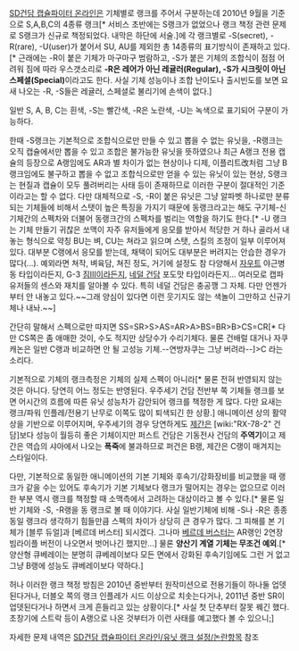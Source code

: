 [[SD건담 캡슐파이터 온라인]]은 기체별로 랭크를 주어서 구분하는데 2010년 9월을 기준으로 S,A,B,C의 4종류 랭크[* 서비스 초반에는 S랭크가 없었으나 랭크 책정 관련 문제로 S랭크가 신규로 책정되었다. 내막은 하단에 서술.]에 각 랭크별로 -S(secret), -R(rare), -U(user)가 붙어서 SU, AU를 제외한 총 14종류의 표기방식이 존재하고 있다.[* 근래에는 -R이 붙은 기체가 마구마구 범람하고, -S가 붙은 기체의 조합식이 점점 어려워 짐에 따라 우스갯소리로 '''-R은 레어가 아닌 레귤러(Regular), -S가 시크릿이 아닌 스페셜(Special)'''이라고도 한다. 사실 기체 성능이나 조합 난이도나 출시빈도를 보면 요새 나오는 -R, -S들은 레귤러, 스페셜로 불리기에 손색이 없다.]

일반 S, A, B, C는 흰색, -S는 빨간색, -R은 노란색, -U는 녹색으로 표기되어 구분이 가능하다.

한때 -S랭크는 기본적으로 조합식으로만 만들 수 있고 뽑을 수 없는 유닛을, -R랭크는 오직 캡슐에서만 뽑을 수 있고 조합은 불가능한 유닛을 뜻하였으나 최근 A랭크 전용 캡슐의 등장으로 A랭임에도 AR과 별 차이가 없는 현상이나 디제, 이플리트改처럼 그냥 B랭크임에도 불구하고 뽑을 수 없고 조합식으로만 얻을 수 있는 유닛이 있는 현상, S랭크는 현질과 캡슐이 모두 풀려버리는 사태 등이 존재하므로 이러한 구분이 절대적인 기준이라고는 할 수 없다. 다만 대체적으로 -S, -R이 붙은 유닛은 그냥 알파벳 하나로만 분류되는 기체들에 비해서 스탯이 높은 특징을 가지기 때문에 동랭크라고는 해도 구기체-신기체간의 스펙차와 더불어 동랭크간의 스펙차를 벌리는 역할을 하기도 한다.[* -U 랭크는 기체 만들기 귀찮은 쏘맥이 자주 유저들에게 응모를 받아서 적당한 거 하나 골라서 내놓는 형식으로 약칭 BU는 벼, CU는 쳐라고 읽으며 스탯, 스킬의 조정이 일부 이루어져 있다. 대부분 C랭에서 응모를 받는데, 채택이 되어도 대부분은 버려지는 안습한 경우가 많다(...). 예외라면 쳐작, 벼육담, 쳐진 정도, 거기에 설정도 참 다양해서 [[자우트]] 야근병동 타입이라든지, G-3 [[짐III]]이라든지, [[네덜 건담]] 포도맛 타입이라든지... 여러모로 캡파 유저들의 센스와 재치를 알아볼 수 있다. 특히 네덜 건담은 충공깽 그 자체. 다만 언젠가부터 안 내놓고 있다.~~그래 양심이 있다면 이런 웃기지도 않는 색놀이 그만하고 신규기체나 내놔.~~]

간단히 말해서 스펙으로만 따지면 SS=SR>S>AS=AR>A>BS=BR>B>CS=CR[* 다만 CS쪽은 좀 애매한 것이, 수도 적지만 상당수가 수리기체다. 물론 건배럴 대거나 자쿠캐논은 일반 C랭과 비교하면 안 될 고성능 기체.--연방자쿠는 그냥 버려라--]>C 라는 소리다.

기본적으로 기체의 랭크측정은 기체의 실제 스펙이 아니라[* 물론 전혀 반영되지 않는 것은 아니다. 당연히 어느 정도는 반영된다. 우주세기 건담 전반부 쪽 기체들 랭크를 보면 어시간의 흐름에 따른 유닛 성능차가 감안되어 랭크를 책정한 게 많다. 다만 요새는 랭크/파워 인플레/전용기 난무로 이쪽도 많이 퇴색되긴 한 상황.] 애니메이션 상의 활약상을 기반으로 이루어지며, 우주세기의 경우 당연하게도 [[제간]]은 [wiki:"RX-78-2" 건담]보다 성능이 월등히 좋은 기체이지만 퍼스트 건담은 기동전사 건담의 '''주역기'''이고 제간은 역습의 샤아에서 나오는 '''폭죽'''에 불과하므로 퍼건은 B랭, 제간은 C랭이 매겨지는 스타일이다.

다만, 기본적으로 동일한 애니메이션의 기본 기체와 후속기/강화장비를 비교했을 때 랭크가 같을 수는 있어도 후속기가 기본 기체보다 랭크가 떨어지는 경우는 없으므로 이러한 부분 역시 랭크를 책정할 때 소맥측에서 고려하는 대상이라고 볼 수 있다.[* 물론 일반 기체와 -S, -R랭을 동 랭크로 볼 때 이야기다. 사실 일반기체에 비해 -S나 -R은 종종 동일 랭크라 생각하기 힘들만큼 스펙의 차이가 상당히 큰 경우가 많다. 그 피해를 본 기체가 [블루 듀얼]과 [베르데 버스터] 되시겠다. 그나마 [[베르데 버스터]]는 AR랭인 2연장 빔라이플 버전이 나오면서 벗어나긴 했지만...] 물론 '''양산기 계열 기체는 무조건 예외'''.[* 양산형 큐베레이는 분명히 큐베레이보다 모든 면에서 강화된 후속기임에도 그런 거 없고 그냥 B랭에 성능도 큐베레이보다 약하다.]

허나 이러한 랭크 책정 방침은 2010년 중반부터 원작미션으로 전용기들이 하나둘 업뎃된다거나, 더블오 쪽의 랭크 인플레가 시드 이상으로 치솟는다거나, 2011년 중반 SR이 업뎃된다거나 하면서 크게 흔들리고 있는 상황이다.[* 사실 첫 단추부터 잘못 꿰긴 했다. 초창기에 스트락 등이 A랭으로 나온 것부터가 이런 사태를 예고했다 볼 수 있으니;] 

자세한 문제 내역은 [[SD건담 캡슐파이터 온라인/유닛 랭크 설정/논란]]항목 참조
